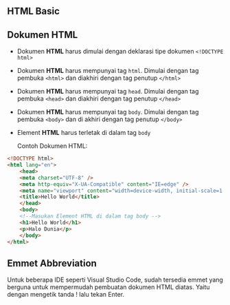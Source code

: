 ## HTML Basic


## Dokumen HTML

- Dokumen **HTML** harus dimulai dengan deklarasi tipe dokumen `<!DOCTYPE html>`

- Dokumen **HTML** harus mempunyai tag `html`. Dimulai dengan tag pembuka `<html>` dan diakhiri dengan tag penutup `</html>`

- Dokumen **HTML** harus mempunyai tag `head`. Dimulai dengan tag pembuka `<head>` dan diakhiri dengan tag penutup `</head>`

- Dokumen **HTML** harus mempunyai tag `body`. Dimulai dengan tag pembuka `<body>` dan di akhiri dengan tag penutup `</body>`

- Element **HTML** harus terletak di dalam tag `body`

  Contoh Dokumen HTML:

```html
<!DOCTYPE html>
<html lang="en">
    <head>
    <meta charset="UTF-8" />
    <meta http-equiv="X-UA-Compatible" content="IE=edge" />
    <meta name="viewport" content="width=device-width, initial-scale=1.0" />
    <title>Hello World</title>
    </head>
    <body>
    <!--Masukan Element HTML di dalam tag body -->
    <h1>Hello World</h1>
    <p>Halo Dunia</p>
    </body>
</html>
```

## Emmet Abbreviation
Untuk beberapa IDE seperti Visual Studio Code, sudah tersedia emmet yang berguna untuk mempermudah pembuatan dokumen HTML diatas. Yaitu dengan mengetik tanda ! lalu tekan Enter.

